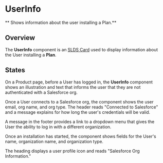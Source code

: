 
<Meta title="Plans/UserInfo/Docs" />

# UserInfo

** Shows information about the user installing a Plan.**

## Overview

The **UserInfo** component is an
[SLDS Card](https://react.lightningdesignsystem.com/components/cards/) used to
display information about the User installing a **Plan**.

## States

On a Product page, before a User has logged in, the **UserInfo** component shows
an illustration and text that informs the user that they are not authenticated
with a Salesforce org.

<Story
  id="plans-userinfo-examples--user-info-component&args=user:Logged+Out"
  height="330px"
/>

Once a User connects to a Salesforce org, the component shows the user email,
org name, and org type. The header reads "Connected to Salesforce" and a message
explains for how long the user's credentials will be valid.

<Story
  id="plans-userinfo-examples--user-info-component&args=user:Logged+In"
  height="330px"
/>

A message in the footer provides a link to a dropdown menu that gives the User
the ability to log in with a different organization.

Once an installation has started, the component shows fields for the User's
name, organization name, and organization type.

The heading displays a user profile icon and reads "Salesforce Org Information."
